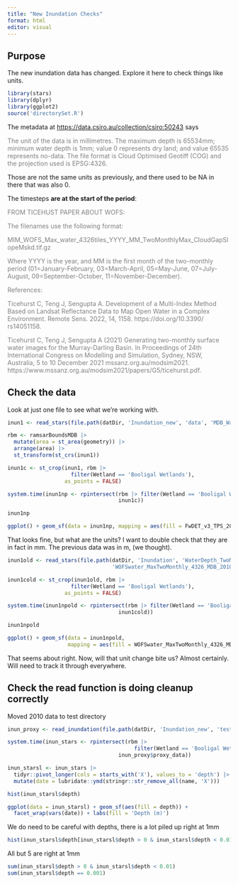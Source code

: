 ```yaml
---
title: "New Inundation Checks"
format: html
editor: visual
---
```


## Purpose

The new inundation data has changed. Explore it here to check things like units.

```r
library(stars)
library(dplyr)
library(ggplot2)
source('directorySet.R')
```

The metadata at <https://data.csiro.au/collection/csiro:50243> says

::: {#quote style="color: gray"}
The unit of the data is in millimetres. The maximum depth is 65534mm; minimum water depth is 1mm; value 0 represents dry land; and value 65535 represents no-data. The file format is Cloud Optimised Geotiff (COG) and the projection used is EPSG:4326.
:::

Those are not the same units as previously, and there used to be NA in there that was also 0.

The timesteps **are at the start of the period**:

::: {#reference style="color: gray"}
FROM TICEHUST PAPER ABOUT WOFS:

The filenames use the following format:

MIM_WOFS_Max_water_4326tiles_YYYY_MM_TwoMonthlyMax_CloudGapSlopeMskd.tif.gz

Where YYYY is the year, and MM is the first month of the two-monthly period (01=January-February, 03=March-April, 05=May-June, 07=July-August, 09=September-October, 11=November-December).

References:

Ticehurst C, Teng J, Sengupta A. Development of a Multi-Index Method Based on Landsat Reflectance Data to Map Open Water in a Complex Environment. Remote Sens. 2022, 14, 1158. https://doi.org/10.3390/ rs14051158.

Ticehurst C, Teng J, Sengupta A (2021) Generating two-monthly surface water images for the Murray-Darling Basin. In Proceedings of 24th International Congress on Modelling and Simulation, Sydney, NSW, Australia, 5 to 10 December 2021 mssanz.org.au/modsim2021. https://www.mssanz.org.au/modsim2021/papers/G5/ticehurst.pdf.
:::

## Check the data

Look at just one file to see what we're working with.

```r
inun1 <- read_stars(file.path(datDir, 'Inundation_new', 'data', 'MDB_Water_Depth_v3.6_4326', 'FwDET_v3_TPS_2010_09.tif'))
```

```r
rbm <- ramsarBoundsMDB |> 
  mutate(area = st_area(geometry)) |> 
  arrange(area) |> 
  st_transform(st_crs(inun1))

inun1c <- st_crop(inun1, rbm |> 
                    filter(Wetland == 'Booligal Wetlands'),
                  as_points = FALSE)
```

```r
system.time(inun1np <- rpintersect(rbm |> filter(Wetland == 'Booligal Wetlands'),
                                   inun1c))
```

```r
inun1np
```

```r
ggplot() + geom_sf(data = inun1np, mapping = aes(fill = FwDET_v3_TPS_2010_09.tif))

```

That looks fine, but what are the units? I want to double check that they are in fact in mm. The previous data was in m, (we thought).

```r
inun1old <- read_stars(file.path(datDir, 'Inundation', 'WaterDepth_TwoMonthly', 'geotiff',
                                 'WOFSwater_MaxTwoMonthly_4326_MDB_2010_09_WaterDepth.tif'))

inun1cold <- st_crop(inun1old, rbm |> 
                    filter(Wetland == 'Booligal Wetlands'),
                  as_points = FALSE)

system.time(inun1npold <- rpintersect(rbm |> filter(Wetland == 'Booligal Wetlands'),
                                   inun1cold))

inun1npold
```

```r
ggplot() + geom_sf(data = inun1npold,
                   mapping = aes(fill = WOFSwater_MaxTwoMonthly_4326_MDB_2010_09_WaterDepth.tif))

```

That seems about right. Now, will that unit change bite us? Almost certainly. Will need to track it through everywhere.

## Check the read function is doing cleanup correctly

Moved 2010 data to test directory

```r
inun_proxy <- read_inundation(file.path(datDir, 'Inundation_new', 'test2010'))
```

```r
system.time(inun_stars <- rpintersect(rbm |> 
                                        filter(Wetland == 'Booligal Wetlands'),
                                   inun_proxy$proxy_data))
```

```r
inun_starsl <- inun_stars |> 
  tidyr::pivot_longer(cols = starts_with('X'), values_to = 'depth') |> 
  mutate(date = lubridate::ymd(stringr::str_remove_all(name, 'X')))
```

```r
hist(inun_starsl$depth)
```

```r
ggplot(data = inun_starsl) + geom_sf(aes(fill = depth)) +
  facet_wrap(vars(date)) + labs(fill = 'Depth (m)')
```

We do need to be careful with depths, there is a lot piled up right at 1mm

```r
hist(inun_starsl$depth[inun_starsl$depth > 0 & inun_starsl$depth < 0.01])
```

All but 5 are right at 1mm

```r
sum(inun_starsl$depth > 0 & inun_starsl$depth < 0.01)
sum(inun_starsl$depth == 0.001)
```
